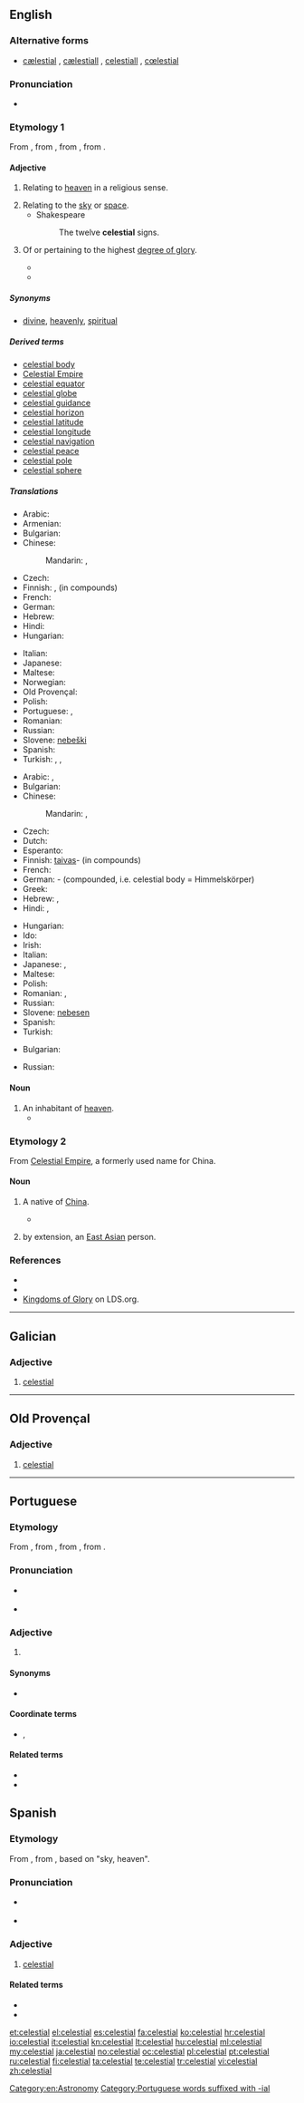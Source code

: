 ==English==
{{wikipedia|dab=celestial}}

===Alternative forms===
* [[cælestial]] {{qualifier|archaic}}, [[cælestiall]] {{qualifier|obsolete}}, [[celestiall]] {{qualifier|obsolete}}, [[cœlestial]] {{qualifier|archaic|nonstandard}}

===Pronunciation===
* {{audio|En-us-celestial.ogg|Audio (US)}}

===Etymology 1===
From {{etyl|fro|en}} {{term|celestial|lang=fro}}, from {{etyl|ML.|en}} {{term|caelestialis|lang=la}}, from {{etyl|la|en}} {{term|caelestis|lang=la}}, from {{term|caelum||sky, heaven|lang=la}}.

====Adjective====
{{en-adj|-}}

# Relating to [[heaven]] in a religious sense.
#: {{rfquotek|Milton}}
# Relating to the [[sky]] or [[space]].
#* Shakespeare
#*: The twelve '''celestial''' signs.
# {{context|Mormonism}} Of or pertaining to the highest [[degree of glory]].
#* {{quote-journal |year=1974 |date=February |title=A Sure Trumpet Sound: Quotations from President Lee |journal=Ensign |url=http://www.lds.org/ldsorg/v/index.jsp?vgnextoid=2354fccf2b7db010VgnVCM1000004d82620aRCRD&locale=0&sourceId=32c93219c786b010VgnVCM1000004d82620a____&hideNav=1 |page=77
|passage=We are now living and obeying '''celestial''' laws that will make us candidates for '''celestial''' glory.}}
#* {{quote-journal |year=1997 |date=November |author=Richard J. Maynes |title=A Celestial Connection to Your Teenage Years |journal=Ensign |url=http://www.lds.org/ldsorg/v/index.jsp?vgnextoid=2354fccf2b7db010VgnVCM1000004d82620aRCRD&locale=0&sourceId=38c057b60090c010VgnVCM1000004d82620a____&hideNav=1 |page=30
|passage=How will you make it through your teenage years spiritually prepared for your '''celestial''' future? How will you connect your '''celestial''' goals with your everyday life?}}

=====Synonyms=====
* {{sense|Relating to heaven in a religious sense}} [[divine]], [[heavenly]], [[spiritual]]

=====Derived terms=====
* [[celestial body]]
* [[Celestial Empire]]
* [[celestial equator]]
* [[celestial globe]]
* [[celestial guidance]]
* [[celestial horizon]]
* [[celestial latitude]]
* [[celestial longitude]]
* [[celestial navigation]]
* [[celestial peace]]
* [[celestial pole]]
* [[celestial sphere]]

=====Translations=====
{{trans-top|relating to heaven (religious)}}
* Arabic: {{t-|ar|سماوي|tr=samaawiy}}
* Armenian: {{t-|hy|երկնային|tr=erknayin|sc=Armn}}
* Bulgarian: {{t+|bg|небесен|tr=nebésen}}
* Chinese:
*: Mandarin: {{t-|cmn|天國|alt=天國的|sc=Hani}}, {{t-|cmn|天国|alt=天国的|tr=tiānguó-de|sc=Hani}}
* Czech: {{t+|cs|nebeský|m}}
* Finnish: {{t-|fi|taivaallinen}}, {{t-|fi|taivas-}} (in compounds)
* French: {{t+|fr|céleste}}
* German: {{t-|de|himmlisch}}
* Hebrew: {{t-|he|שמיימי|m|tr=Shmey'mi|sc=Hebr}}
* Hindi: {{t-|hi|स्वर्गीय|tr=svargīya|sc=Deva}}
* Hungarian: {{t+|hu|mennyei}}
{{trans-mid}}
* Italian: {{t+|it|celeste}}
* Japanese: {{t+|ja|天国|alt=天国の|tr=てんごくの, tengoku-no}}
* Maltese: {{t-|mt|ċelestjali}}
* Norwegian: {{t-|no|himmelsk}}
* Old Provençal: {{tø|pro|celestial}}
* Polish: {{t-|pl|niebiański}}
* Portuguese: {{t+|pt|celestial|m|f}}, {{t+|pt|celeste}}
* Romanian: {{t-|ro|ceresc|m|n}}
* Russian: {{t+|ru|небесный|tr=nebésnyj}}
* Slovene: [[nebeški]]
* Spanish: {{t+|es|celestial}}
* Turkish: {{t+|tr|kutsal}}, {{t+|tr|tanrısal}}, {{t+|tr|semavi}}
{{trans-bottom}}

{{trans-top|relating to sky}}
* Arabic: {{t-|ar|سماوي|tr=samaawiy}}, {{t-|ar|سماوية|f|tr=samaawíyya}}
* Bulgarian: {{t+|bg|небесен|tr=nebésen}}
* Chinese:
*: Mandarin: {{t-|cmn|天|alt=天的|tr=tiān-de|sc=Hani}}, {{t-|cmn|天空|alt=天空的|tr=tiānkōng-de|sc=Hani}}
* Czech: {{t+|cs|nebeský|m}}
* Dutch: {{t+|nl|hemels}}
* Esperanto: {{t-|eo|ĉiela}}
* Finnish: [[taivas]]- (in compounds)
* French: {{t+|fr|céleste}}
* German: {{t+|de|Himmels}}- (compounded, i.e. celestial body = Himmelskörper)
* Greek: {{t+|el|ουράνιος|m}}
* Hebrew: {{t-|he|שמימי|m|tr=shmeimy}}, {{t-|he|שמימית|f|tr=shmeimyt}}
* Hindi: {{t-|hi|आकाशीय|tr=ākāśīya|sc=Deva}}, {{t-|hi|आसमानी|tr=āsmānī|sc=Deva}}
{{trans-mid}}
* Hungarian: {{t+|hu|égi}}
* Ido: {{t+|io|cielala}}
* Irish: {{t-|ga|neamhaí}}
* Italian: {{t+|it|celeste}}
* Japanese: {{t+|ja|空|alt=空の|tr=そらの, sora-no}}, {{t+|ja|天空|alt=天空の|tr=てんくうの, tenkū-no}}
* Maltese: {{t-|mt|ċelestjali}}
* Polish: {{t-|pl|niebiański}}
* Romanian: {{t-|ro|ceresc|m|n}}, {{t-|ro|cerească|f}}
* Russian: {{t+|ru|небесный|tr=nebésnyj}}
* Slovene: [[nebesen]]
* Spanish: {{t+|es|celestial}}
* Turkish: {{t+|tr|semavi}}
{{trans-bottom}}

{{trans-top|of or pertaining to the highest degree of glory.}}
* Bulgarian: {{t+|bg|славен|tr=sláven}}
{{trans-mid}}
* Russian: {{t+|ru|славный|tr=slávnyj}}
{{trans-bottom}}

====Noun====
{{en-noun}}

# An inhabitant of [[heaven]].
#* {{quote-book |year=1913 |author=Horace Coffin Stanton |title=Telepathy of the Celestial World |url=http://books.google.com/books?id=UZQuAAAAYAAJ&printsec=titlepage#PPR10,M1 |page=x
|passage=For the '''celestials''' communicate by the psychic dispatch. Scriptures prove that. }}

===Etymology 2===
From [[Celestial Empire]], a formerly used name for China.

====Noun====
{{en-noun}}

# {{context|obsolete}} {{context|sometimes|capitalized}} A native of [[China]].
#* {{quote-book |year=1897 |author=Joseph Llewelyn Thomas |title=Journeys Among the Gentle Japs in the Summer of 1895 |chapter=The North Pacific |url=http://books.google.com/books?id=y5pFAAAAIAAJ&printsec=titlepage#PPA23,M1 |page=23
|passage=Three '''celestials''' died during the voyage, and, in accordance with the contract, their remains were embalmed and carried on to China.}}
# {{context|obsolete|slang}} by extension, an [[East Asian]] person.

===References===
* {{R:Webster 1913}}
* {{R:OED2}}
* [http://www.lds.org/ldsorg/v/index.jsp?vgnextoid=bbd508f54922d010VgnVCM1000004d82620aRCRD&locale=0&sourceId=d1ef9daac5d98010VgnVCM1000004d82620a____ Kingdoms of Glory] on LDS.org.

[[Category:en:Astronomy]]

----

==Galician==

===Adjective===
{{gl-adj|f=celestial|pl=celestiais}}

# [[#English|celestial]]

----

==Old Provençal==

===Adjective===
{{pro-adj|mf}}

# [[#English|celestial]]

----

==Portuguese==

===Etymology===
From {{etyl|roa-ptg|pt}} {{term|celestial|lang=roa-ptg}}, from {{etyl|la|pt}} {{term|caelestialis|caelestiālis|celestial|lang=la}}, from {{term|caelestis||celestial|lang=la}}, from {{term|caelum||sky|lang=la}}.

===Pronunciation===
* {{a|Brazil}} {{IPA|/se.les.t͡ʃi.ˈaw/|/se.leʃ.t͡ʃi.ˈaw/|/se.les.ˈt͡ʃjaw/|/se.leʃ.ˈt͡ʃjaw/|lang=pt}}
* {{a|PT}} {{IPA|/sɨlɨʃˈtjaɫ/|lang=pt}}

===Adjective===
{{pt-adj|celestia|l}}

# {{context|religion|lang=pt}} {{l/en|heavenly}} {{gloss|relating to heaven}}

====Synonyms====
* {{l/pt|celeste}}

====Coordinate terms====
* {{sense|heavenly}} {{l/pt|infernal}}, {{l/pt|terreno}}

====Related terms====
* {{l/pt|celeste}}
* {{l/pt|céu}}

[[Category:Portuguese words suffixed with -ial]]

==Spanish==

===Etymology===
From {{etyl|ML.|es}} {{term|caelestialis|lang=la}}, from {{etyl|la|es}} {{term|caelestis|lang=es}}, based on {{term|caelum|lang=la}} "sky, heaven".

===Pronunciation===
* {{a|Castilian}} {{IPA|/θe̞lesˈtjal/|lang=es}}
* {{a|Others}} {{IPA|/se̞lesˈtjal/|lang=es}}

===Adjective===
{{es-adj|pl=celestiales}}

# [[#English|celestial]]

====Related terms====
* {{l/es|celeste}}
* {{l/es|cielo}}

[[et:celestial]]
[[el:celestial]]
[[es:celestial]]
[[fa:celestial]]
[[ko:celestial]]
[[hr:celestial]]
[[io:celestial]]
[[it:celestial]]
[[kn:celestial]]
[[lt:celestial]]
[[hu:celestial]]
[[ml:celestial]]
[[my:celestial]]
[[ja:celestial]]
[[no:celestial]]
[[oc:celestial]]
[[pl:celestial]]
[[pt:celestial]]
[[ru:celestial]]
[[fi:celestial]]
[[ta:celestial]]
[[te:celestial]]
[[tr:celestial]]
[[vi:celestial]]
[[zh:celestial]]